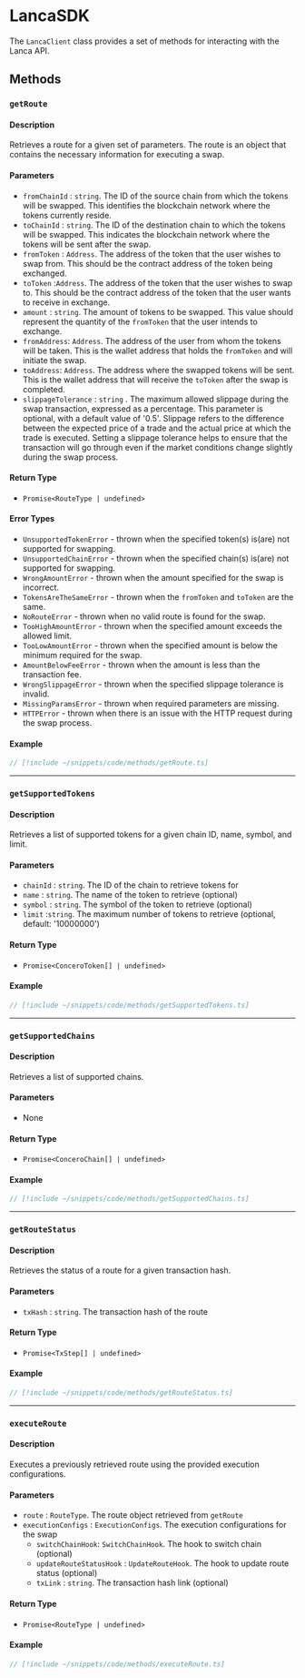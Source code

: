 # LancaSDK

The `LancaClient` class provides a set of methods for interacting with the Lanca API.

## Methods

### `getRoute`

#### Description

Retrieves a route for a given set of parameters. The route is an object that contains the necessary information for executing a swap.

#### Parameters

- `fromChainId` : `string`. The ID of the source chain from which the tokens will be swapped. This identifies the blockchain network where the tokens currently reside.
- `toChainId` : `string`. The ID of the destination chain to which the tokens will be swapped. This indicates the blockchain network where the tokens will be sent after the swap.
- `fromToken` : `Address`. The address of the token that the user wishes to swap from. This should be the contract address of the token being exchanged.
- `toToken` :`Address`. The address of the token that the user wishes to swap to. This should be the contract address of the token that the user wants to receive in exchange.
- `amount` : `string`. The amount of tokens to be swapped. This value should represent the quantity of the `fromToken` that the user intends to exchange.
- `fromAddress`: `Address`. The address of the user from whom the tokens will be taken. This is the wallet address that holds the `fromToken` and will initiate the swap.
- `toAddress`: `Address`. The address where the swapped tokens will be sent. This is the wallet address that will receive the `toToken` after the swap is completed.
- `slippageTolerance` : `string` . The maximum allowed slippage during the swap transaction, expressed as a percentage. This parameter is optional, with a default value of '0.5'. Slippage refers to the difference between the expected price of a trade and the actual price at which the trade is executed. Setting a slippage tolerance helps to ensure that the transaction will go through even if the market conditions change slightly during the swap process.

#### Return Type

- `Promise<RouteType | undefined>`

#### Error Types

- `UnsupportedTokenError` - thrown when the specified token(s) is(are) not supported for swapping.
- `UnsupportedChainError` - thrown when the specified chain(s) is(are) not supported for swapping.
- `WrongAmountError` - thrown when the amount specified for the swap is incorrect.
- `TokensAreTheSameError` - thrown when the `fromToken` and `toToken` are the same.
- `NoRouteError` - thrown when no valid route is found for the swap.
- `TooHighAmountError` - thrown when the specified amount exceeds the allowed limit.
- `TooLowAmountError` - thrown when the specified amount is below the minimum required for the swap.
- `AmountBelowFeeError` - thrown when the amount is less than the transaction fee.
- `WrongSlippageError` - thrown when the specified slippage tolerance is invalid.
- `MissingParamsError` - thrown when required parameters are missing.
- `HTTPError` - thrown when there is an issue with the HTTP request during the swap process.

#### Example

```ts
// [!include ~/snippets/code/methods/getRoute.ts]
```

---

### `getSupportedTokens`

#### Description

Retrieves a list of supported tokens for a given chain ID, name, symbol, and limit.

#### Parameters

- `chainId` : `string`. The ID of the chain to retrieve tokens for
- `name` : `string`. The name of the token to retrieve (optional)
- `symbol` : `string`. The symbol of the token to retrieve (optional)
- `limit` :`string`. The maximum number of tokens to retrieve (optional, default: '10000000')

#### Return Type

- `Promise<ConceroToken[] | undefined>`

#### Example

```ts
// [!include ~/snippets/code/methods/getSupportedTokens.ts]
```

---

### `getSupportedChains`

#### Description

Retrieves a list of supported chains.

#### Parameters

- None

#### Return Type

- `Promise<ConceroChain[] | undefined>`

#### Example

```ts
// [!include ~/snippets/code/methods/getSupportedChains.ts]
```

---

### `getRouteStatus`

#### Description

Retrieves the status of a route for a given transaction hash.

#### Parameters

- `txHash` : `string`. The transaction hash of the route

#### Return Type

- `Promise<TxStep[] | undefined>`

#### Example

```ts
// [!include ~/snippets/code/methods/getRouteStatus.ts]
```

---

### `executeRoute`

#### Description

Executes a previously retrieved route using the provided execution configurations.

#### Parameters

- `route` : `RouteType`. The route object retrieved from `getRoute`
- `executionConfigs` : `ExecutionConfigs`. The execution configurations for the swap
  - `switchChainHook`: `SwitchChainHook`. The hook to switch chain (optional)
  - `updateRouteStatusHook` : `UpdateRouteHook`. The hook to update route status (optional)
  - `txLink` : `string`. The transaction hash link (optional)

#### Return Type

- `Promise<RouteType | undefined>`

#### Example

```ts
// [!include ~/snippets/code/methods/executeRoute.ts]
```
